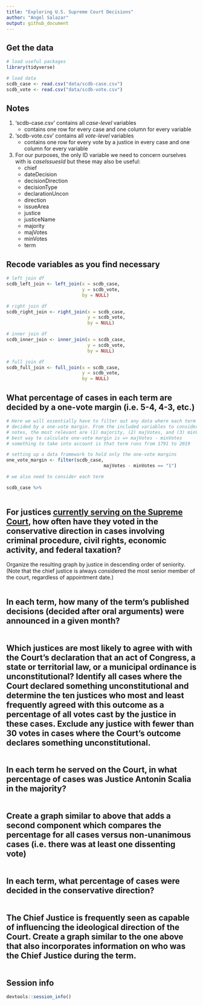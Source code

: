 ```yaml
---
title: "Exploring U.S. Supreme Court Decisions"
author: "Angel Salazar"
output: github_document
---
```


## Get the data

```r
# load useful packages
library(tidyverse)

# load data
scdb_case <- read.csv("data/scdb-case.csv")
scdb_vote <- read.csv("data/scdb-vote.csv")
```

## Notes 
1. 'scdb-case.csv' contains all *case-level* variables
    - contains one row for every case and one column for every variable
2. 'scdb-vote.csv' contains all *vote-level* variables
    - contains one row for every vote by a justice in every case and one
        column for every variable
3. For our purposes, the only ID variable we need to concern ourselves with is *caseIssuesId* but these may also be useful:
    - chief
    - dateDecision
    - decisionDirection
    - decisionType
    - declarationUncon
    - direction
    - issueArea
    - justice
    - justiceName
    - majority
    - majVotes
    - minVotes
    - term

## Recode variables as you find necessary

```r
# left join df
scdb_left_join <- left_join(x = scdb_case, 
                            y = scdb_vote, 
                            by = NULL)

# right join df
scdb_right_join <- right_join(x = scdb_case, 
                              y = scdb_vote, 
                              by = NULL)

# inner join df
scdb_inner_join <- inner_join(x = scdb_case, 
                              y = scdb_vote, 
                              by = NULL)

# full join df
scdb_full_join <- full_join(x = scdb_case,
                            y = scdb_vote, 
                            by = NULL)
```

## What percentage of cases in each term are decided by a one-vote margin (i.e. 5-4, 4-3, etc.)

```r
# Here we will essentially have to filter out any data where each term is not
# decided by a one-vote margin. From the included variables to consider in our
# notes, the most relevant are (1) majority, (2) majVotes, and (3) minVotes
# best way to calculate one-vote margin is => majVotes - minVotes
# something to take into account is that term runs from 1791 to 2019

# setting up a data framework to hold only the one-vote margins
one_vote_margin <- filter(scdb_case, 
                                    majVotes - minVotes == "1")

# we also need to consider each term

scdb_case %>%
  
```

## For justices [currently serving on the Supreme Court](https://www.supremecourt.gov/about/biographies.aspx), how often have they voted in the conservative direction in cases involving criminal procedure, civil rights, economic activity, and federal taxation?

Organize the resulting graph by justice in descending order of seniority. (Note that the chief justice is always considered the most senior member of the court, regardless of appointment date.)

```r

```

## In each term, how many of the term's published decisions (decided after oral arguments) were announced in a given month?

```r

```

## Which justices are most likely to agree with with the Court's declaration that an act of Congress, a state or territorial law, or a municipal ordinance is unconstitutional? Identify all cases where the Court declared something unconstitutional and determine the ten justices who most and least frequently agreed with this outcome as a percentage of all votes cast by the justice in these cases. Exclude any justice with fewer than 30 votes in cases where the Court's outcome declares something unconstitutional.

```r

```

## In each term he served on the Court, in what percentage of cases was Justice Antonin Scalia in the majority?

```r

```

## Create a graph similar to above that adds a second component which compares the percentage for all cases versus non-unanimous cases (i.e. there was at least one dissenting vote)

```r

```

## In each term, what percentage of cases were decided in the conservative direction?

```r

```

## The Chief Justice is frequently seen as capable of influencing the ideological direction of the Court. Create a graph similar to the one above that also incorporates information on who was the Chief Justice during the term.

```r

```

## Session info

```r
devtools::session_info()
```


